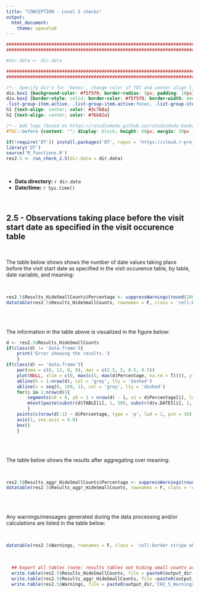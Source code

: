 ```yaml
---
title: "CONCEPTION - Level 2 checks"
output: 
  html_document:
    theme: spacelab
---
```


```r
######################################################################################################
######################################################################################################

#dir.data <- dir.data

######################################################################################################
######################################################################################################
```


```css
/*-- Specify div's for 'boxes', change color of TOC and center align titles: --*/
div.box1 {background-color: #f5f5f0; border-radius: 5px; padding: 10px}
div.box2 {border-style: solid; border-color: #f5f5f0; border-width: medium; border-radius: 5px; padding: 10px}
.list-group-item.active, .list-group-item.active:focus, .list-group-item.active:hover {background-color: #76b82a; border-color: #76b82a}
h1 {text-align: center; color: #3c7b8a}
h2 {text-align: center; color: #76b82a}

/*-- Add logo (based on https://rstudio4edu.github.io/rstudio4edu-book/rmd-fancy.html): --*/
#TOC::before {content: ""; display: block; height: 60px; margin: 30px 10px 30px; background-image: url("conception_logo.png"); background-size: contain; background-position: center center; background-repeat: no-repeat}
```

```r
if(!require('DT')) install.packages('DT', repos = 'https://cloud.r-project.org')
library('DT')
source('R_functions.R')
res2.5 <- run_check_2.5(dir.data = dir.data)
```

<br>

<div class = 'box1'>
 - **Data directory:** `r dir.data`
 - **Date/time:** `r Sys.time()`
</div>

<br>


<div class = 'box2'>

## 2.5 - Observations taking place before the visit start date as specified in the visit occurence table

<br>

The table below shows shows the number of date values taking place before the visit start date as specified in the visit occurence table, by table, date variable, and meaning:

<br>

```r
res2.5$Results_HideSmallCounts$Percentage <- suppressWarnings(round(100 * as.numeric(res2.5$Results_HideSmallCounts$Issues) / as.numeric(res2.5$Results_HideSmallCounts$Total), 3))
datatable(res2.5$Results_HideSmallCounts, rownames = F, class = 'cell-border stripe white-space: nowrap', options = list(scrollX = TRUE, pageLength = 10))
```

<br>
<br>

The information in the table above is visualized in the figure below:

```r
d <- res2.5$Results_HideSmallCounts
if(class(d) != 'data.frame'){
	print('Error showing the results.')
	}
if(class(d) == 'data.frame'){
	par(oma = c(0, 13, 0, 0), mar = c(2.5, 5, 0.5, 0.5))
	plot(NULL, xlim = c(0, max(c(5, max(d$Percentage, na.rm = T)))), ylim = c(0.5, nrow(d) + 0.5), yaxs = 'i', axes = F, ylab = '', xlab = '', main = '')
	abline(h = 1:nrow(d), col = 'grey', lty = 'dashed')
	abline(v = seq(0, 100, 1), col = 'grey', lty = 'dashed')
	for(i in 1:nrow(d)){
		segments(x0 = 0, y0 = 1 + nrow(d) - i, x1 = d$Percentage[i], lwd = 2)
		mtext(paste(substr(d$TABLE[i], 1, 30), substr(d$v.DATES[i], 1, 30), substr(d$Meaning[i], 1, 30), sep = '; '), at = 1 + nrow(d) - i, side = 2, las = 1, line = 1, cex = 0.6, adj = 1)
		}
	points(c(nrow(d):1) ~ d$Percentage, type = 'p', lwd = 2, pch = 16)
	axis(1, cex.axis = 0.6)
	box()
	}
```

<br>
<br>

The table below shows the results after aggregating over meaning:

<br>

```r
res2.5$Results_aggr_HideSmallCounts$Percentage <- suppressWarnings(round(100 * as.numeric(res2.5$Results_aggr_HideSmallCounts$Issues) / as.numeric(res2.5$Results_aggr_HideSmallCounts$Total), 3))
datatable(res2.5$Results_aggr_HideSmallCounts, rownames = F, class = 'cell-border stripe white-space: nowrap', options = list(scrollX = TRUE, pageLength = 10))
```

<br>
<br>

Any warnings/messages generated during the data processing and/or calculations are listed in the table below:

<br>

```r
datatable(res2.5$Warnings, rownames = F, class = 'cell-border stripe white-space: nowrap', options = list(scrollX = TRUE, pageLength = 10))
```

<br>

```r
  ## Export all tables (note: results tables not hiding small counts are not exported, but could be added here if needed)
  write.table(res2.5$Results_HideSmallCounts, file = paste0(output_dir,'CH2_5_Results_HideSmallCounts.csv'), sep = ',', row.names = F)
  write.table(res2.5$Results_aggr_HideSmallCounts, file =paste0(output_dir, 'CH2_5_Results_aggr_HideSmallCounts.csv'), sep = ',', row.names = F)
  write.table(res2.5$Warnings, file = paste0(output_dir,'CH2_5_Warnings.csv'), sep = ',', row.names = F)
```















